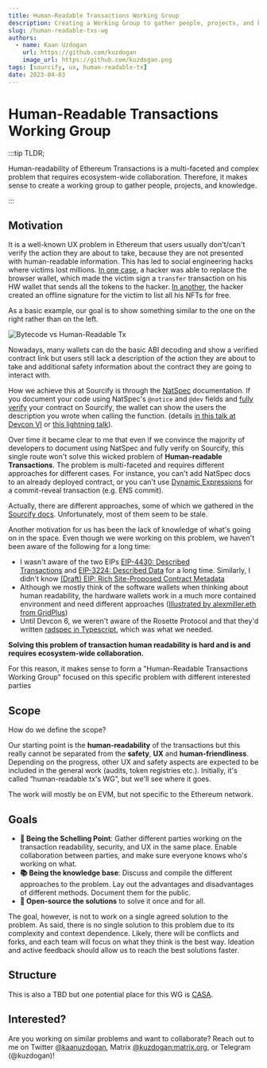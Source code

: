 ```yaml
---
title: Human-Readable Transactions Working Group
description: Creating a Working Group to gather people, projects, and knowledge around the problem of human-readable transactions.
slug: /human-readable-txs-wg
authors:
  - name: Kaan Uzdogan
    url: https://github.com/kuzdogan
    image_url: https://github.com/kuzdogan.png
tags: [sourcify, ux, human-readable-tx]
date: 2023-04-03
---
```


# Human-Readable Transactions Working Group

:::tip TLDR;

Human-readability of Ethereum Transactions is a multi-faceted and complex problem that requires ecosystem-wide collaboration. Therefore, it makes sense to create a working group to gather people, projects, and knowledge.

:::

## Motivation

It is a well-known UX problem in Ethereum that users usually don't/can't verify the action they are about to take, because they are not presented with human-readable information. This has led to social engineering hacks where victims lost millions. [In one case](https://www.coindesk.com/markets/2020/12/14/ceo-of-defi-insurer-nexus-mutual-hacked-for-8m-in-nxm-tokens/), a hacker was able to replace the browser wallet, which made the victim sign a `transfer` transaction on his HW wallet that sends all the tokens to the hacker. [In another](https://cointelegraph.com/news/moonbirds-creator-kevin-rose-loses-1-1m-in-nfts-after-1-wrong-move), the hacker created an offline signature for the victim to list all his NFTs for free.

As a basic example, our goal is to show something similar to the one on the right rather than on the left.

![Bytecode vs Human-Readable Tx](./example.png)

Nowadays, many wallets can do the basic ABI decoding and show a verified contract link but users still lack a description of the action they are about to take and additional safety information about the contract they are going to interact with.

How we achieve this at Sourcify is through the [NatSpec](https://docs.soliditylang.org/en/latest/natspec-format.html) documentation. If you document your code using NatSpec's `@notice` and `@dev` fields and [fully verify](https://docs.sourcify.dev/docs/full-vs-partial-match/) your contract on Sourcify, the wallet can show the users the description you wrote when calling the function. (details [in this talk at Devcon VI](https://www.youtube.com/watch?v=Ggm82pnalCI) or [this lightning talk](https://www.youtube.com/watch?v=D7gZtHel8Lg)).

Over time it became clear to me that even if we convince the majority of developers to document using NatSpec and fully verify on Sourcify, this single route won't solve this wicked problem of **Human-readable Transactions**. The problem is multi-faceted and requires different approaches for different cases. For instance, you can't add NatSpec docs to an already deployed contract, or you can't use [Dynamic Expressions](https://docs.soliditylang.org/en/latest/natspec-format.html#dynamic-expressions) for a commit-reveal transaction (e.g. ENS commit).

Actually, there are different approaches, some of which we gathered in the [Sourcify docs](https://docs.sourcify.dev/docs/additional-resources/#human-readable-contract-interactions--signatures). Unfortunately, most of them seem to be stale.

Another motivation for us has been the lack of knowledge of what's going on in the space. Even though we were working on this problem, we haven't been aware of the following for a long time:

- I wasn't aware of the two EIPs [EIP-4430: Described Transactions](https://eips.ethereum.org/EIPS/eip-4430) and [EIP-3224: Described Data](https://eips.ethereum.org/EIPS/eip-3224) for a long time. Similarly, I didn't know [(Draft) EIP: Rich Site-Proposed Contract Metadata](https://ethereum-magicians.org/t/eip-rich-site-proposed-contract-metadata/9635)
- Although we mostly think of the software wallets when thinking about human readability, the hardware wallets work in a much more contained environment and need different approaches ([Illustrated by alexmiller.eth from GridPlus](https://mirror.xyz/alexmiller.eth/kiwpU01XZh-rCgDDRA-jB2-pjosjogGIqCZkxryZ9Oo))
- Until Devcon 6, we weren't aware of the Rosette Protocol and that they'd written [radspec in Typescript](https://github.com/RosetteProtocol/rosette.ts/tree/main/packages/rosette-radspec), which was what we needed.

**Solving this problem of transaction human readability is hard and is and requires ecosystem-wide collaboration.**

For this reason, it makes sense to form a "Human-Readable Transactions Working Group" focused on this specific problem with different interested parties

## Scope

How do we define the scope?

Our starting point is the **human-readability** of the transactions but this really cannot be separated from the **safety**, **UX** and **human-friendliness**. Depending on the progress, other UX and safety aspects are expected to be included in the general work (audits, token registries etc.). Initially, it's called “human-readable tx's WG”, but we'll see where it goes.

The work will mostly be on EVM, but not specific to the Ethereum network.

## Goals

- **🎯 Being the Schelling Point**: Gather different parties working on the transaction readability, security, and UX in the same place. Enable collaboration between parties, and make sure everyone knows who's working on what.
- **📚 Being the knowledge base**: Discuss and compile the different approaches to the problem. Lay out the advantages and disadvantages of different methods. Document them for the public.
- **🌟 Open-source the solutions** to solve it once and for all.

The goal, however, is not to work on a single agreed solution to the problem. As said, there is no single solution to this problem due to its complexity and context dependence. Likely, there will be conflicts and forks, and each team will focus on what they think is the best way. Ideation and active feedback should allow us to reach the best solutions faster.

## Structure

This is also a TBD but one potential place for this WG is [CASA](https://github.com/ChainAgnostic/CASA).

## Interested?

Are you working on similar problems and want to collaborate? Reach out to me on Twitter [@kaanuzdogan](https://twitter.com/kaanuzdogan), Matrix [@kuzdogan:matrix.org](https://matrix.to/#/@kuzdogan:matrix.org), or Telegram (@kuzdogan)!
